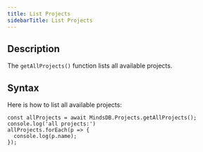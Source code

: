 ```yaml
---
title: List Projects
sidebarTitle: List Projects
---
```


## Description

The `getAllProjects()` function lists all available projects.

## Syntax

Here is how to list all available projects:

```
const allProjects = await MindsDB.Projects.getAllProjects();
console.log('all projects:')
allProjects.forEach(p => {
  console.log(p.name);
});
```
